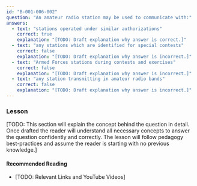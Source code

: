 ```yaml
---
id: "B-001-006-002"
question: "An amateur radio station may be used to communicate with:"
answers:
  - text: "stations operated under similar authorizations"
    correct: true
    explanation: "[TODO: Draft explanation why answer is correct.]"
  - text: "any stations which are identified for special contests"
    correct: false
    explanation: "[TODO: Draft explanation why answer is incorrect.]"
  - text: "Armed Forces stations during contests and exercises"
    correct: false
    explanation: "[TODO: Draft explanation why answer is incorrect.]"
  - text: "any station transmitting in amateur radio bands"
    correct: false
    explanation: "[TODO: Draft explanation why answer is incorrect.]"
---
```


### Lesson

[TODO: This section will explain the concept behind the question in detail. Once drafted the reader will understand all necessary concepts to answer the question confidently and correctly. The lesson will follow pedagogy best-practices and assume the reader is starting with no previous knowledge.]

#### Recommended Reading

- [TODO: Relevant Links and YouTube Videos]
